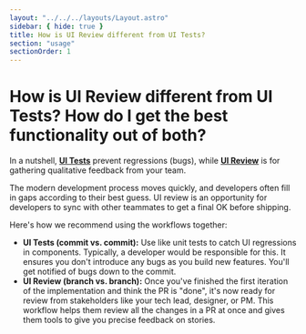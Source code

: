 ```yaml
---
layout: "../../../layouts/Layout.astro"
sidebar: { hide: true }
title: How is UI Review different from UI Tests?
section: "usage"
sectionOrder: 1
---
```


# How is UI Review different from UI Tests? How do I get the best functionality out of both?

In a nutshell, [**UI Tests**](/docs/test) prevent regressions (bugs), while [**UI Review**](/docs/review) is for gathering qualitative feedback from your team.

The modern development process moves quickly, and developers often fill in gaps according to their best guess. UI review is an opportunity for developers to sync with other teammates to get a final OK before shipping.

Here's how we recommend using the workflows together:

- **UI Tests (commit vs. commit):** Use like unit tests to catch UI regressions in components. Typically, a developer would be responsible for this. It ensures you don't introduce any bugs as you build new features. You'll get notified of bugs down to the commit.
- **UI Review (branch vs. branch):** Once you've finished the first iteration of the implementation and think the PR is "done", it's now ready for review from stakeholders like your tech lead, designer, or PM. This workflow helps them review all the changes in a PR at once and gives them tools to give you precise feedback on stories.
